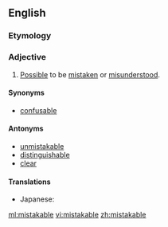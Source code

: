 ==English==
===Etymology===
{{suffix|mistake|able}}

===Adjective===
{{en-adj}}

# [[possible|Possible]] to be [[mistake]]n or [[misunderstood]].

====Synonyms====
* [[confusable]]

====Antonyms====
* [[unmistakable]]
* [[distinguishable]]
* [[clear]]

====Translations====
{{trans-top|possible to be mistaken or misunderstood}}
* Japanese: {{t|ja|紛らわしい|tr=まぎらわしい, magirawashii|sc=Jpan}}
{{trans-bottom}}

[[ml:mistakable]]
[[vi:mistakable]]
[[zh:mistakable]]